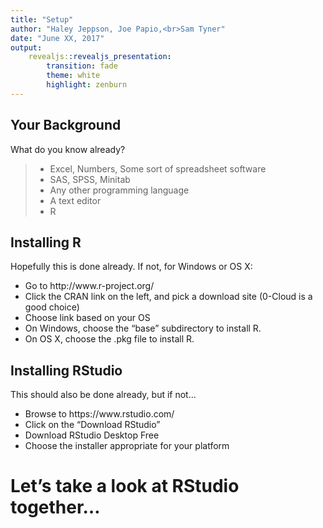```yaml
---
title: "Setup"
author: "Haley Jeppson, Joe Papio,<br>Sam Tyner"
date: "June XX, 2017"
output: 
    revealjs::revealjs_presentation:
        transition: fade
        theme: white
        highlight: zenburn
---
```


## Your Background

What do you know already?

> - Excel, Numbers, Some sort of spreadsheet software
> - SAS, SPSS, Minitab
> - Any other programming language
> - A text editor
> - R

## Installing R

Hopefully this is done already.  If not, for Windows or OS X:

- Go to http://www.r-project.org/
- Click the CRAN link on the left, and pick a download site (0-Cloud is a good choice)
- Choose link based on your OS
- On Windows, choose the "base" subdirectory to install R.
- On OS X, choose the .pkg file to install R.

## Installing RStudio

This should also be done already, but if not...

- Browse to https://www.rstudio.com/
- Click on the "Download RStudio" 
- Download RStudio Desktop Free
- Choose the installer appropriate for your platform

# Let's take a look at RStudio together...
